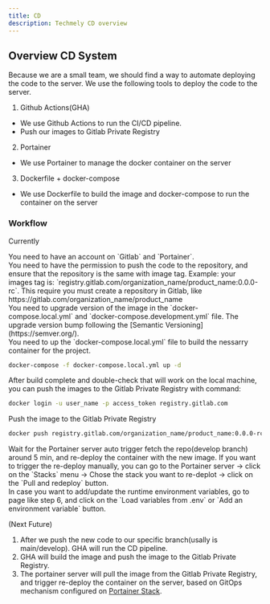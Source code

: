 ---
title: CD
description: Techmely CD overview
---

## Overview CD System

Because we are a small team, we should find a way to automate deploying the code to the server. 
We use the following tools to deploy the code to the server.

1. Github Actions(GHA)
  - We use Github Actions to run the CI/CD pipeline.
  - Push our images to Gitlab Private Registry
2. Portainer
  - We use Portainer to manage the docker container on the server
3. Dockerfile + docker-compose
  - We use Dockerfile to build the image and docker-compose to run the container on the server

### Workflow


Currently

<div className="steps">
  <div className="step">
    You need to have an account on `Gitlab` and `Portainer`.
  </div>
  <div className="step">
    You need to have the permission to push the code to the repository, and ensure that the repository is the same with image tag.
      Example: your images tag is: `registry.gitlab.com/organization_name/product_name:0.0.0-rc`. This require you must create a repository in Gitlab, like https://gitlab.com/organization_name/product_name
  </div>
  <div className="step">
    You need to upgrade version of the image in the `docker-compose.local.yml` and `docker-compose.development.yml` file. The upgrade version bump following the [Semantic Versioning](https://semver.org/).    
  </div>
  <div className="step">
    You need to up the `docker-compose.local.yml` file to build the nessarry container for the project.

```bash
docker-compose -f docker-compose.local.yml up -d
```
</div>

  <div className="step">
    After build complete and double-check that will work on the local machine, you can push the images to the Gitlab Private Registry with command:

```bash
docker login -u user_name -p access_token registry.gitlab.com
```
</div>

  <div className="step">
    Push the image to the Gitlab Private Registry


```bash
docker push registry.gitlab.com/organization_name/product_name:0.0.0-rc.0
```
</div>

  <div className="step">
    Wait for the Portainer server auto trigger fetch the repo(develop branch) around 5 min, and re-deploy the container with the new image.
    If you want to trigger the re-deploy manually, you can go to the Portainer server -> click on the `Stacks` menu -> Chose the stack you want to re-deplot -> click on the `Pull and redeploy` button.
  </div>

  <div className="step">
   In case you want to add/update the runtime environment variables, go to page like step 6, and click on the `Load variables from .env` or `Add an environment variable` button. 
  </div>

</div>

(Next Future)
1. After we push the new code to our specific branch(usally is main/develop). GHA will run the CD pipeline.
2. GHA will build the image and push the image to the Gitlab Private Registry.
3. The portainer server will pull the image from the Gitlab Private Registry,
 and trigger re-deploy the container on the server, based on GitOps mechanism configured on [Portainer Stack](https://docs.portainer.io/v/2.20).
